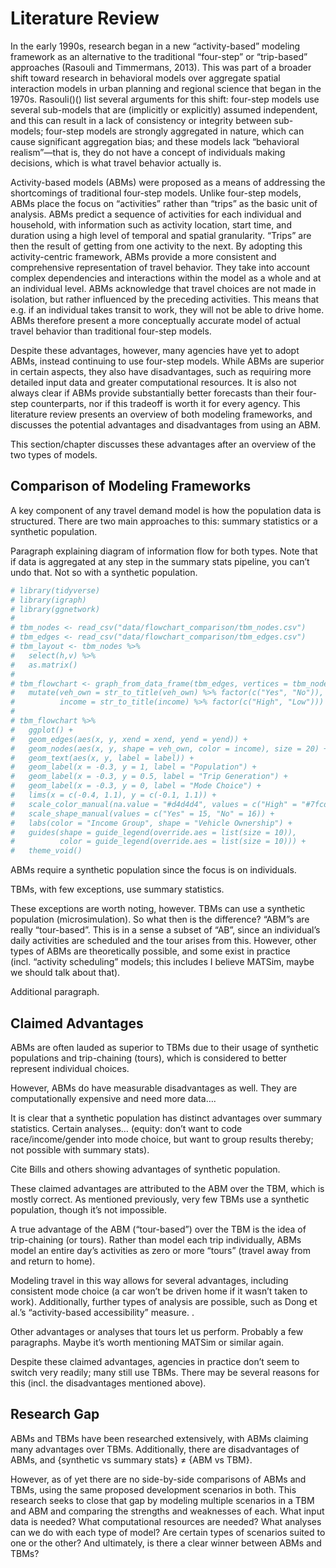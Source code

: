 # Literature Review

In the early 1990s, research began in a new "activity-based" modeling framework as an alternative to the traditional "four-step" or "trip-based" approaches (Rasouli and Timmermans, 2013). This was part of a broader shift toward research in behavioral models over aggregate spatial interaction models in urban planning and regional science that began in the 1970s. Rasouli()() list several arguments for this shift: four-step models use several sub-models that are (implicitly or explicitly) assumed independent, and this can result in a lack of consistency or integrity between sub-models; four-step models are strongly aggregated in nature, which can cause significant aggregation bias; and these models lack "behavioral realism"---that is, they do not have a concept of individuals making decisions, which is what travel behavior actually is.

Activity-based models (ABMs) were proposed as a means of addressing the shortcomings of traditional four-step models. Unlike four-step models, ABMs place the focus on "activities" rather than "trips" as the basic unit of analysis. ABMs predict a sequence of activities for each individual and household, with information such as activity location, start time, and duration using a high level of temporal and spatial granularity. "Trips" are then the result of getting from one activity to the next. By adopting this activity-centric framework, ABMs provide a more consistent and comprehensive representation of travel behavior. They take into account complex dependencies and interactions within the model as a whole and at an individual level. ABMs acknowledge that travel choices are not made in isolation, but rather influenced by the preceding activities. This means that e.g. if an individual takes transit to work, they will not be able to drive home. ABMs therefore present a more conceptually accurate model of actual travel behavior than traditional four-step models.

Despite these advantages, however, many agencies have yet to adopt ABMs, instead continuing to use four-step models. While ABMs are superior in certain aspects, they also have disadvantages, such as requiring more detailed input data and greater computational resources. It is also not always clear if ABMs provide substantially better forecasts than their four-step counterparts, nor if this tradeoff is worth it for every agency. This literature review presents an overview of both modeling frameworks, and discusses the potential advantages and disadvantages from using an ABM.

This section/chapter discusses these advantages after an overview of the two types of models.

## Comparison of Modeling Frameworks

A key component of any travel demand model is how the population data is structured. There are two main approaches to this: summary statistics or a synthetic population.

Paragraph explaining diagram of information flow for both types. Note that if data is aggregated at any step in the summary stats pipeline, you can't undo that. Not so with a synthetic population.

```r
# library(tidyverse)
# library(igraph)
# library(ggnetwork)
# 
# tbm_nodes <- read_csv("data/flowchart_comparison/tbm_nodes.csv")
# tbm_edges <- read_csv("data/flowchart_comparison/tbm_edges.csv")
# tbm_layout <- tbm_nodes %>% 
#   select(h,v) %>% 
#   as.matrix()
# 
# tbm_flowchart <- graph_from_data_frame(tbm_edges, vertices = tbm_nodes) %>% ggnetwork(layout = tbm_layout) %>% 
#   mutate(veh_own = str_to_title(veh_own) %>% factor(c("Yes", "No")),
#          income = str_to_title(income) %>% factor(c("High", "Low")))
# 
# tbm_flowchart %>% 
#   ggplot() +
#   geom_edges(aes(x, y, xend = xend, yend = yend)) +
#   geom_nodes(aes(x, y, shape = veh_own, color = income), size = 20) +
#   geom_text(aes(x, y, label = label)) +
#   geom_label(x = -0.3, y = 1, label = "Population") +
#   geom_label(x = -0.3, y = 0.5, label = "Trip Generation") +
#   geom_label(x = -0.3, y = 0, label = "Mode Choice") +
#   lims(x = c(-0.4, 1.1), y = c(-0.1, 1.1)) +
#   scale_color_manual(na.value = "#d4d4d4", values = c("High" = "#7fcdbb", "Low" = "#2c7fb8")) +
#   scale_shape_manual(values = c("Yes" = 15, "No" = 16)) +
#   labs(color = "Income Group", shape = "Vehicle Ownership") +
#   guides(shape = guide_legend(override.aes = list(size = 10)),
#          color = guide_legend(override.aes = list(size = 10))) +
#   theme_void()

```

ABMs require **<fact-check>** a synthetic population since the focus is on individuals.

TBMs, with few exceptions, use summary statistics.

These exceptions are worth noting, however. TBMs can use a synthetic population (microsimulation). So what then is the difference? "ABM"s are really "tour-based". This is in a sense a subset of "AB", since an individual's daily activities are scheduled and the tour arises from this. However, other types of ABMs are theoretically possible, and some exist in practice (incl. "activity scheduling" models; this includes I believe MATSim, maybe we should talk about that).

Additional paragraph.

## Claimed Advantages

ABMs are often lauded as superior to TBMs due to their usage of synthetic populations and trip-chaining (tours), which is considered to better represent individual choices.

However, ABMs do have measurable disadvantages as well. They are computationally expensive and need more data....

It is clear that a synthetic population has distinct advantages over summary statistics. Certain analyses... (equity: don't want to code race/income/gender into mode choice, but want to group results thereby; not possible with summary stats).

Cite Bills and others showing advantages of synthetic population.

These claimed advantages are attributed to the ABM over the TBM, which is mostly correct. As mentioned previously, very few TBMs use a synthetic population, though it's not impossible.

A true advantage of the ABM ("tour-based") over the TBM is the idea of trip-chaining (or tours). Rather than model each trip individually, ABMs model an entire day's activities as zero or more "tours" (travel away from and return to home).

Modeling travel in this way allows for several advantages, including consistent mode choice (a car won't be driven home if it wasn't taken to work). Additionally, further types of analysis are possible, such as Dong et al.'s "activity-based accessibility" measure. <Explain what that is>.

Other advantages or analyses that tours let us perform. Probably a few paragraphs. Maybe it's worth mentioning MATSim or similar again.

Despite these claimed advantages, agencies in practice don't seem to switch very readily; many still use TBMs. There may be several reasons for this (incl. the disadvantages mentioned above).

## Research Gap

ABMs and TBMs have been researched extensively, with ABMs claiming many advantages over TBMs. Additionally, there are disadvantages of ABMs, and {synthetic vs summary stats} $\neq$ {ABM vs TBM}.

However, as of yet there are no side-by-side comparisons of ABMs and TBMs, using the same proposed development scenarios in both. This research seeks to close that gap by modeling multiple scenarios in a TBM and ABM and comparing the strengths and weaknesses of each. What input data is needed? What computational resources are needed? What analyses can we do with each type of model? Are certain types of scenarios suited to one or the other? And ultimately, is there a clear winner between ABMs and TBMs?
